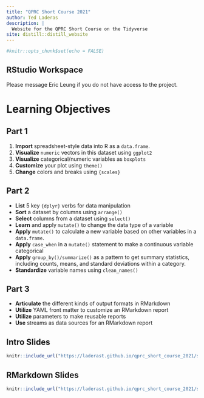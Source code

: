 ```yaml
---
title: "QPRC Short Course 2021"
author: Ted Laderas
description: |
  Website for the QPRC Short Course on the Tidyverse
site: distill::distill_website
---
```


```r
#knitr::opts_chunk$set(echo = FALSE)

```

## RStudio Workspace

Please message Eric Leung if you do not have access to the project.

# Learning Objectives

## Part 1

1.  **Import** spreadsheet-style data into R as a `data.frame`.
2.  **Visualize** `numeric` vectors in this dataset using `ggplot2`
3.  **Visualize** categorical/numeric variables as `boxplots`
4.  **Customize** your plot using `theme()`
5.  **Change** colors and breaks using `{scales}`

## Part 2

-   **List** 5 key `{dplyr}` verbs for data manipulation
-   **Sort** a dataset by columns using `arrange()`
-   **Select** columns from a dataset using `select()`
-   **Learn** and apply `mutate()` to change the data type of a variable
-   **Apply** `mutate()` to calculate a new variable based on other variables in a `data.frame`.
-   **Apply** `case_when` in a `mutate()` statement to make a continuous variable categorical
-   **Apply** `group_by()/summarize()` as a pattern to get summary statistics, including counts, means, and standard deviations within a category.
-   **Standardize** variable names using `clean_names()`

## Part 3

- **Articulate** the different kinds of output formats in RMarkdown
- **Utilize** YAML front matter to customize an RMarkdown report
- **Utilize** parameters to make reusable reports
- **Use** streams as data sources for an RMarkdown report 

## Intro Slides

```r
knitr::include_url("https://laderast.github.io/qprc_short_course_2021/slides/#1")
```

## RMarkdown Slides

```r
knitr::include_url("https://laderast.github.io/qprc_short_course_2021/slides/rmarkdown.html#1")
```



